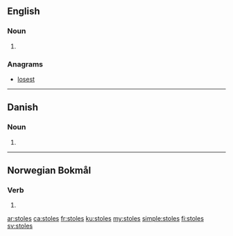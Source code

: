 ==English==

===Noun===
{{head|en|noun plural form}}

# {{plural of|stole|lang=en}}

===Anagrams===
* [[losest#English|losest]]

----

==Danish==

===Noun===
{{head|da|noun form|g=c}}

# {{genitive plural indefinite of|stol|lang=da}}

----

==Norwegian Bokmål==

===Verb===
{{head|nb|verb form}}

# {{passive form of|stole|lang=nb|nocat=1}}

[[ar:stoles]]
[[ca:stoles]]
[[fr:stoles]]
[[ku:stoles]]
[[my:stoles]]
[[simple:stoles]]
[[fi:stoles]]
[[sv:stoles]]